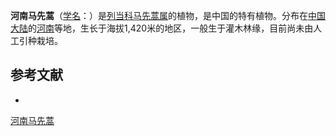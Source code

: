 {{Speciesbox
| name = 河南马先蒿
| status = 
| status_system = 
| image =
| genus = Pedicularis
| species = honanensis
| authority = Tsoong
}}

'''河南马先蒿'''（[[学名|学名]]：{{lang|la|''Pedicularis honanensis''}}）是[[列当科|列当科]][[马先蒿属|马先蒿属]]的植物，是中国的特有植物。分布在[[中国大陆|中国大陆]]的[[河南|河南]]等地，生长于海拔1,420米的地区，一般生于灌木林缘，目前尚未由人工引种栽培。

== 参考文献 ==
<div class="references-small">
* {{cite web| url =http://www.bioinfo.cn/db05/KmzwSpecies.php?action=view&id=21315| title =河南马先蒿| work =《中国高等植物数据库全库》| publisher =中国科学院微生物研究所| author =昆明植物研究所| accessdate =2009-02-25| deadurl =yes| archiveurl =https://web.archive.org/web/20160305040250/http://www.bioinfo.cn/db05/KmzwSpecies.php?action=view&id=21315| archivedate =2016-03-05}}
</div>
{{Taxonbar|from=Q11141748}}

[[Category:马先蒿属|河南马先蒿]]


{{植物小作品}}